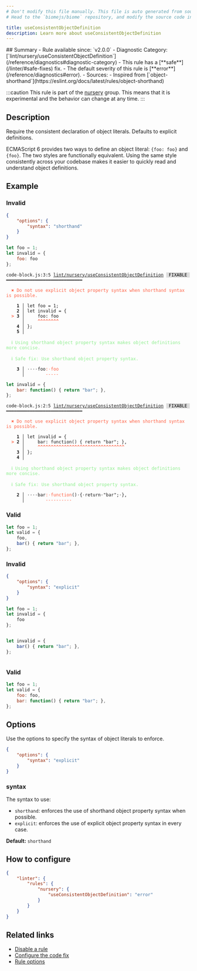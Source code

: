 ```yaml
---
# Don't modify this file manually. This file is auto generated from source, and you will lose your changes next time the website is built.
# Head to the `biomejs/biome` repository, and modify the source code in there.

title: useConsistentObjectDefinition
description: Learn more about useConsistentObjectDefinition
---
```


<Tabs>
<TabItem label="JavaScript (and super languages)" icon="seti:javascript">
## Summary
- Rule available since: `v2.0.0`
- Diagnostic Category: [`lint/nursery/useConsistentObjectDefinition`](/reference/diagnostics#diagnostic-category)
- This rule has a [**safe**](/linter/#safe-fixes) fix.
- The default severity of this rule is [**error**](/reference/diagnostics#error).
- Sources: 
  - Inspired from [`object-shorthand`](https://eslint.org/docs/latest/rules/object-shorthand)

:::caution
This rule is part of the [nursery](/linter/rules/#nursery) group. This means that it is experimental and the behavior can change at any time.
:::
## Description
Require the consistent declaration of object literals. Defaults to explicit definitions.

ECMAScript 6 provides two ways to define an object literal: `{foo: foo}` and `{foo}`.
The two styles are functionally equivalent.
Using the same style consistently across your codebase makes it easier to quickly read and understand object definitions.

## Example

### Invalid

```json
{
    "options": {
        "syntax": "shorthand"
    }
}
```

```js
let foo = 1;
let invalid = {
    foo: foo
};
```

<pre class="language-text"><code class="language-text">code-block.js:3:5 <a href="https://biomejs.dev/linter/rules/use-consistent-object-definition">lint/nursery/useConsistentObjectDefinition</a> <span style="color: #000; background-color: #ddd;"> FIXABLE </span> ━━━━━━━━━━━━━━━━━━━━━━━━━━━━━<br /><br />  <strong><span style="color: Tomato;">✖</span></strong> <span style="color: Tomato;">Do not use explicit object property syntax when shorthand syntax is possible.</span><br />  <br />    <strong>1 │ </strong>let foo = 1;<br />    <strong>2 │ </strong>let invalid = &#123;<br />  <strong><span style="color: Tomato;">&gt;</span></strong> <strong>3 │ </strong>    foo: foo<br />   <strong>   │ </strong>    <strong><span style="color: Tomato;">^</span></strong><strong><span style="color: Tomato;">^</span></strong><strong><span style="color: Tomato;">^</span></strong><strong><span style="color: Tomato;">^</span></strong><strong><span style="color: Tomato;">^</span></strong><strong><span style="color: Tomato;">^</span></strong><strong><span style="color: Tomato;">^</span></strong><strong><span style="color: Tomato;">^</span></strong><br />    <strong>4 │ </strong>&#125;;<br />    <strong>5 │ </strong><br />  <br />  <strong><span style="color: lightgreen;">ℹ</span></strong> <span style="color: lightgreen;">Using shorthand object property syntax makes object definitions more concise.</span><br />  <br />  <strong><span style="color: lightgreen;">ℹ</span></strong> <span style="color: lightgreen;">Safe fix</span><span style="color: lightgreen;">: </span><span style="color: lightgreen;">Use shorthand object property syntax.</span><br />  <br />  <strong>  3 │ </strong><span style="opacity: 0.8;">·</span><span style="opacity: 0.8;">·</span><span style="opacity: 0.8;">·</span><span style="opacity: 0.8;">·</span>foo<span style="color: Tomato;">:</span><span style="opacity: 0.8;"><span style="color: Tomato;">·</span></span><span style="color: Tomato;">f</span><span style="color: Tomato;">o</span><span style="color: Tomato;">o</span><br />  <strong>    │ </strong>       <span style="color: Tomato;">-</span><span style="color: Tomato;">-</span><span style="color: Tomato;">-</span><span style="color: Tomato;">-</span><span style="color: Tomato;">-</span><br /></code></pre>

```js
let invalid = {
    bar: function() { return "bar"; },
};
```

<pre class="language-text"><code class="language-text">code-block.js:2:5 <a href="https://biomejs.dev/linter/rules/use-consistent-object-definition">lint/nursery/useConsistentObjectDefinition</a> <span style="color: #000; background-color: #ddd;"> FIXABLE </span> ━━━━━━━━━━━━━━━━━━━━━━━━━━━━━<br /><br />  <strong><span style="color: Tomato;">✖</span></strong> <span style="color: Tomato;">Do not use explicit object property syntax when shorthand syntax is possible.</span><br />  <br />    <strong>1 │ </strong>let invalid = &#123;<br />  <strong><span style="color: Tomato;">&gt;</span></strong> <strong>2 │ </strong>    bar: function() &#123; return &quot;bar&quot;; &#125;,<br />   <strong>   │ </strong>    <strong><span style="color: Tomato;">^</span></strong><strong><span style="color: Tomato;">^</span></strong><strong><span style="color: Tomato;">^</span></strong><strong><span style="color: Tomato;">^</span></strong><strong><span style="color: Tomato;">^</span></strong><strong><span style="color: Tomato;">^</span></strong><strong><span style="color: Tomato;">^</span></strong><strong><span style="color: Tomato;">^</span></strong><strong><span style="color: Tomato;">^</span></strong><strong><span style="color: Tomato;">^</span></strong><strong><span style="color: Tomato;">^</span></strong><strong><span style="color: Tomato;">^</span></strong><strong><span style="color: Tomato;">^</span></strong><strong><span style="color: Tomato;">^</span></strong><strong><span style="color: Tomato;">^</span></strong><strong><span style="color: Tomato;">^</span></strong><strong><span style="color: Tomato;">^</span></strong><strong><span style="color: Tomato;">^</span></strong><strong><span style="color: Tomato;">^</span></strong><strong><span style="color: Tomato;">^</span></strong><strong><span style="color: Tomato;">^</span></strong><strong><span style="color: Tomato;">^</span></strong><strong><span style="color: Tomato;">^</span></strong><strong><span style="color: Tomato;">^</span></strong><strong><span style="color: Tomato;">^</span></strong><strong><span style="color: Tomato;">^</span></strong><strong><span style="color: Tomato;">^</span></strong><strong><span style="color: Tomato;">^</span></strong><strong><span style="color: Tomato;">^</span></strong><strong><span style="color: Tomato;">^</span></strong><strong><span style="color: Tomato;">^</span></strong><strong><span style="color: Tomato;">^</span></strong><strong><span style="color: Tomato;">^</span></strong><br />    <strong>3 │ </strong>&#125;;<br />    <strong>4 │ </strong><br />  <br />  <strong><span style="color: lightgreen;">ℹ</span></strong> <span style="color: lightgreen;">Using shorthand object property syntax makes object definitions more concise.</span><br />  <br />  <strong><span style="color: lightgreen;">ℹ</span></strong> <span style="color: lightgreen;">Safe fix</span><span style="color: lightgreen;">: </span><span style="color: lightgreen;">Use shorthand object property syntax.</span><br />  <br />  <strong>  2 │ </strong><span style="opacity: 0.8;">·</span><span style="opacity: 0.8;">·</span><span style="opacity: 0.8;">·</span><span style="opacity: 0.8;">·</span>bar<span style="color: Tomato;">:</span><span style="opacity: 0.8;"><span style="color: Tomato;">·</span></span><span style="color: Tomato;">f</span><span style="color: Tomato;">u</span><span style="color: Tomato;">n</span><span style="color: Tomato;">c</span><span style="color: Tomato;">t</span><span style="color: Tomato;">i</span><span style="color: Tomato;">o</span><span style="color: Tomato;">n</span>()<span style="opacity: 0.8;">·</span>&#123;<span style="opacity: 0.8;">·</span>return<span style="opacity: 0.8;">·</span>&quot;bar&quot;;<span style="opacity: 0.8;">·</span>&#125;,<br />  <strong>    │ </strong>       <span style="color: Tomato;">-</span><span style="color: Tomato;">-</span><span style="color: Tomato;">-</span><span style="color: Tomato;">-</span><span style="color: Tomato;">-</span><span style="color: Tomato;">-</span><span style="color: Tomato;">-</span><span style="color: Tomato;">-</span><span style="color: Tomato;">-</span><span style="color: Tomato;">-</span>                     <br /></code></pre>

### Valid

```js
let foo = 1;
let valid = {
    foo,
    bar() { return "bar"; },
};
```

### Invalid

```json
{
    "options": {
        "syntax": "explicit"
    }
}
```

```js
let foo = 1;
let invalid = {
    foo
};
```

<pre class="language-text"><code class="language-text"></code></pre>

```js
let invalid = {
    bar() { return "bar"; },
};
```

<pre class="language-text"><code class="language-text"></code></pre>

### Valid

```js
let foo = 1;
let valid = {
    foo: foo,
    bar: function() { return "bar"; },
};
```

## Options

Use the options to specify the syntax of object literals to enforce.

```json
{
    "options": {
        "syntax": "explicit"
    }
}
```

### syntax

The syntax to use:

- `shorthand`: enforces the use of shorthand object property syntax when possible.
- `explicit`: enforces the use of explicit object property syntax in every case.

**Default:** `shorthand`

## How to configure
```json title="biome.json"
{
	"linter": {
		"rules": {
			"nursery": {
				"useConsistentObjectDefinition": "error"
			}
		}
	}
}

```
## Related links

- [Disable a rule](/linter/#disable-a-rule)
- [Configure the code fix](/linter#configure-the-code-fix)
- [Rule options](/linter/#rule-options)

</TabItem>
</Tabs>

